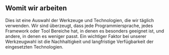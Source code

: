 
<ToolsSection class="dark-background">
  <h2 slot="title">Womit wir arbeiten</h2>

  Dies ist eine Auswahl der Werkzeuge und Technologien, die wir täglich verwenden. Wir sind überzeugt, dass jede Programmiersprache, jedes Framework oder Tool Bereiche hat, in denen es besonders geeignet ist, und andere, in denen es weniger passt. Ein wichtiger Faktor bei unserer Werkzeugwahl ist die Nachhaltigkeit und langfristige Verfügbarkeit der eingesetzten Technologien.
</ToolsSection>
